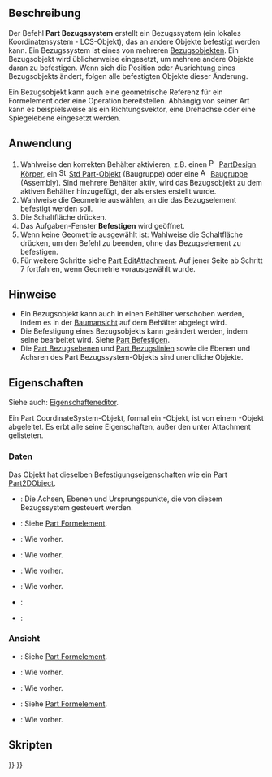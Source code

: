 <languages/>

{{Docnav/de
|[[Std_Part/de|Baugruppe]]
|[[Part_DatumPlane/de|Part Bezugsebene]]
|[[Std_Base/de|Std Base]]
|IconL=Std_Part.svg
|IconR=Part_DatumPlane.svg
|IconC=Freecad.svg
}}

{{GuiCommand/de
|Name=Part CoordinateSystem
|Name/de=Part CoordinateSystem
|Workbenches=Alel
|Version=1.1
|SeeAlso=[[Part_DatumPlane/de|Part Bezugsebene]], [[Part_DatumLine/de|Part Bezugslinie]], [[Part_DatumPoint/de|Part Bezugspunkt]]
}}

<span id="Description"></span>
==Beschreibung==

Der Befehl '''Part Bezugssystem''' erstellt ein Bezugssystem (ein lokales Koordinatensystem - LCS-Objekt), das an andere Objekte befestigt werden kann. Ein Bezugssystem ist eines von mehreren [[Std_Base#Part_Datums/de|Bezugsobjekten]]. Ein Bezugsobjekt wird üblicherweise eingesetzt, um mehrere andere Objekte daran zu befestigen. Wenn sich die Position oder Ausrichtung eines Bezugsobjekts ändert, folgen alle befestigten Objekte dieser Änderung.

Ein Bezugsobjekt kann auch eine geometrische Referenz für ein Formelement oder eine Operation bereitstellen. Abhängig von seiner Art kann es beispielsweise als ein Richtungsvektor, eine Drehachse oder eine Spiegelebene eingesetzt werden.

<span id="Usage"></span>
==Anwendung==

# Wahlweise den korrekten Behälter aktivieren, z.B. einen [[Image:PartDesign_Body.svg|16px]] [[PartDesign_Body/de|PartDesign Körper]], ein [[Image:Std_Part.svg|16px]] [[Std_Part|Std Part-Objekt]] (Baugruppe) oder eine [[Image:Assembly_CreateAssembly.svg|16px]] [[Assembly_CreateAssembly|Baugruppe]] (Assembly). Sind mehrere Behälter aktiv, wird das Bezugsobjekt zu dem aktiven Behälter hinzugefügt, der als erstes erstellt wurde.
# Wahlweise die Geometrie auswählen, an die das Bezugselement befestigt werden soll.
# Die Schaltfläche {{Button|[[Image:Part_CoordinateSystem.svg|16px]] [[Part_CoordinateSystem/de|Bezugssystem erstellen]]}} drücken.
# Das Aufgaben-Fenster '''Befestigen''' wird geöffnet.
# Wenn keine Geometrie ausgewählt ist: Wahlweise die Schaltfläche {{Button|OK}} drücken, um den Befehl zu beenden, ohne das Bezugselement zu befestigen.
# Für weitere Schritte siehe [[Part_EditAttachment/de#Anwendung|Part EditAttachment]]. Auf jener Seite ab Schritt 7 fortfahren, wenn Geometrie vorausgewählt wurde.

<span id="Notes"></span>
==Hinweise==

* Ein Bezugsobjekt kann auch in einen Behälter verschoben werden, indem es in der [[Tree_view/de|Baumansicht]] auf dem Behälter abgelegt wird.
* Die Befestigung eines Bezugsobjekts kann geändert werden, indem seine {{PropertyData/de|Map Mode}} bearbeitet wird. Siehe [[Part_EditAttachment/de#Anwendung|Part Befestigen]].
* Die [[Part_DatumPlane|Part Bezugsebenen]] und [[Part_DatumLine|Part Bezugslinien]] sowie die Ebenen und Achsren des Part Bezugssystem-Objekts sind unendliche Objekte.

<span id="Properties"></span>
==Eigenschaften==

Siehe auch: [[Property_editor/de|Eigenschafteneditor]].

Ein Part CoordinateSystem-Objekt, formal ein {{Incode|Part::LocalCoordinateSystem}}-Objekt, ist von einem {{Incode|App::LocalCoordinateSystem}}-Objekt abgeleitet. Es erbt alle seine Eigenschaften, außer den unter Attachment gelisteten.

<span id="Data"></span>
===Daten===

{{Properties_Title|Attachment}}

Das Objekt hat dieselben Befestigungseigenschaften wie ein [[Part_Part2DObject/de#Daten|Part Part2DObject]].

{{Properties_Title/de|Basis}}

* {{PropertyData/de|Origin Features|LinkList|hidden}}: Die Achsen, Ebenen und Ursprungspunkte, die von diesem Bezugssystem gesteuert werden.
* {{PropertyData/de|Placement|Placement}}: Siehe [[Part_Feature/de#Daten|Part Formelement]].
* {{PropertyData/de|Label|String}}: Wie vorher.
* {{PropertyData/de|Label2|String|hidden}}: Wie vorher.
* {{PropertyData/de|Expression Engine|ExpressionEngine|hidden}}: Wie vorher.
* {{PropertyData/de|Visibility|Bool|hidden}}: Wie vorher.
* {{PropertyData/de|Group|LinkList}}:
* {{PropertyData/de|_ Group Touched|Bool|hidden}}:

<span id="View"></span>
===Ansicht===

{{Properties_Title|Display Options}}

* {{PropertyView/de|Display Mode|Enumeration}}: Siehe [[Part_Feature/de#Ansicht|Part Formelement]].
* {{PropertyView/de|Show In Tree|Bool}}: Wie vorher.
* {{PropertyView/de|Visibility|Bool}}: Wie vorher.

{{Properties_Title|Selection}}

* {{PropertyView/de|On Top When Selected|Enumeration}}: Siehe [[Part_Feature/de#ansicht|Part Formelement]].
* {{PropertyView/de|Selection Style|Enumeration}}: Wie vorher.

<span id="Scripting"></span>
==Skripten==

{{Code|code=
import FreeCAD as App

doc = App.newDocument()

body = doc.addObject("PartDesign::Body", "Body")
lcs = doc.addObject("Part::LocalCoordinateSystem", "LCS")
lcs.Visibility = True
body.addObjects([lcs])

orig = body.Origin
plane = next(f for f in orig.OriginFeatures if f.Role == "XZ_Plane")
lcs.AttachmentSupport = [(orig, (plane.Name + ".", ))]
lcs.AttachmentOffset = App.Placement(App.Vector(), App.Vector(1, 0, 0), 45)
lcs.MapMode = "FlatFace"

doc.recompute()
}}


{{Docnav/de
|[[Std_Part/de|Baugruppe]]
|[[Part_DatumPlane/de|Part Bezugsebene]]
|[[Std_Base/de|Std Base]]
|IconL=Std_Part.svg
|IconR=Part_DatumPlane.svg
|IconC=Freecad.svg
}}

{{Std_Base_navi{{#translation:}}}}
{{Userdocnavi{{#translation:}}}}